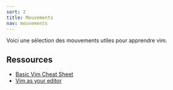 ```yaml
---
sort: 2
title: Mouvements
nav: mouvements
---
```


Voici une sélection des mouvements utiles pour apprendre vim.

## Ressources 

- [Basic Vim Cheat Sheet](https://vim.rtorr.com/)
- [Vim as your editor](https://www.youtube.com/playlist?list=PLm323Lc7iSW_wuxqmKx_xxNtJC_hJbQ7R)


